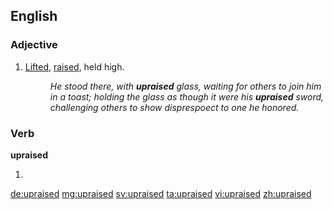 ==English==

===Adjective===
{{en-adj|-}}

# {{context|nonstandard|or|archaic|lang=en}} [[lift|Lifted]], [[raise|raised]], held high.
#: ''He stood there, with '''upraised''' glass, waiting for others to join him in a toast; holding the glass as though it were his '''upraised''' sword, challenging others to show disprespoect to one he honored.''

===Verb===
'''upraised'''

# {{en-past of|upraise}}

[[de:upraised]]
[[mg:upraised]]
[[sv:upraised]]
[[ta:upraised]]
[[vi:upraised]]
[[zh:upraised]]